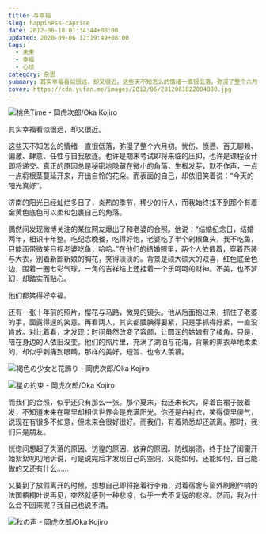 ```yaml
---
title: 与幸福
slug: happiness-caprice
date: 2012-06-18 01:34:44+08:00
updated: 2020-09-06 12:19:49+08:00
tags:
  - 未来
  - 幸福
  - 心烦
category: 杂思
summary: 其实幸福看似很远，却又很近。这些天不知怎么的情绪一直很低落，弥漫了整个六月初。忧伤、愤懑、百无聊赖、偏激、肆意、任性与自我放逐。
cover: https://cdn.yufan.me/images/2012/06/2012061822004800.jpg
---
```


![桃色Time - 岡虎次郎/Oka Kojiro](https://cdn.yufan.me/images/2012/06/2012061822023600.jpg)

<MusicPlayer netease={1908267808} />

其实幸福看似很远，却又很近。

这些天不知怎么的情绪一直很低落，弥漫了整个六月初。忧伤、愤懑、百无聊赖、偏激、肆意、任性与自我放逐。也许是期末考试即将来临的压抑，也许是课程设计即将递交。真正的原因总是秘密地隐藏在微小的角落，生根发芽，默不作声，一点一点将根茎蔓延开来，开出自怜的花朵。而表面的自己，却依旧笑着说：“今天的阳光真好”。

济南的阳光已经灿烂多日了，炎热的季节，稀少的行人，而我始终找不到那个有着金黄色底色可以柔和包裹自己的角落。

偶然间发现微博关注的某位网友爆出了和老婆的合照。他说：“结婚纪念日，结婚两年，相识十年整。吃纪念晚餐，吃得好饱，老婆吃了半个剁椒鱼头，我不吃鱼，只能面带微笑目视老婆吃鱼，哈哈。”在他们的结婚照里，两个人依偎着，穿着西装与大衣，别着新郎新娘的胸花，笑得淡淡的。背景是硕大硕大的双喜，红色底金色边，围着一圈七彩气球，一角的吉祥结上还挂着一个乐呵呵的财神。不美，也不梦幻，却踏实而贴心。

他们都笑得好幸福。

还有一张十年前的照片，樱花与马路，微晃的镜头。他从后面抱过来，抓住了老婆的手，面露得逞的笑意。再看两人，其实都腼腆得要紧，只是手抓得好紧，一直没肯放。对比着看，才发现：时间虽然改变了容颜，让圆润的姑娘有了棱角，只是，陪在身边的人依旧没变。他们的照片里，充满了湖泊与花海，背景的熏衣草地柔柔的，却似乎刺痛到眼睛，那样的美好，短暂、也令人羡慕。

![褐色の少女と花飾り - 岡虎次郎/Oka Kojiro](https://cdn.yufan.me/images/2012/06/2012061822101400.jpg)

![星の約束 - 岡虎次郎/Oka Kojiro](https://cdn.yufan.me/images/2012/06/2012061822102000.jpg)

而我们的合照，似乎还只有那么一张。那个夏末，我还未长大，穿着白裙子披着发，不知道未来在哪里却相信世界会是充满阳光。你还是白衬衣，笑得傻里傻气，说现在有很多不如意，但未来会很好很好。而我们，有着熟悉却还疏离。那时，我们只是朋友。

恍惚间想起了失落的原因、彷徨的原因、放弃的原因。防线崩溃，终于扯了闺蜜开始絮絮叨叨地诉说，可是说完后才发现自己的空洞，又能如何，还能如何，自己能做的又还有什么……

又要到了放假离开的时候，想想自己即将拖着行李箱，对着宿舍与窗外刷刷作响的法国梧桐叶说再见，突然就感到一种悲凉，似乎一去不复返的悲凉。然而，我为什么会不回来呢？我自己也说不清。

![秋の声 - 岡虎次郎/Oka Kojiro](https://cdn.yufan.me/images/2012/06/2012061822064600.jpg)
